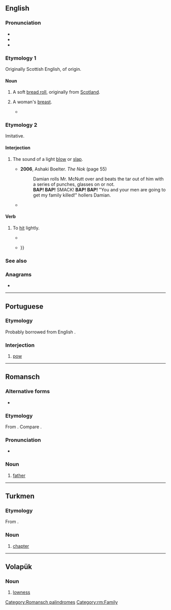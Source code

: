 {{also|bắp|BAP}}
==English==

===Pronunciation===
* {{IPA|en|/bæp/}}
* {{audio|en|En-au-bap.ogg|Audio (AU)}}
* {{rhymes|en|æp|s=1}}

===Etymology 1===
Originally Scottish English, of {{unknown|en|nocap=1}} origin.

====Noun====
{{en-noun}}

# A soft [[bread roll]], originally from [[Scotland]].
#:{{ux|en|burger '''bap'''}}
# {{lb|en|British|slang|mostly|in the plural}} A woman's [[breast]].
#: {{synonyms|en|Thesaurus:breast}}
#* {{quote-book|en|year=2014|author=Kelly Creighton|title=The Bones of It|passage=Mrs Dudley came bouncing back, hand swinging, big stain on her right '''bap''' like she'd been shot or Da had got at her in an alleyway.}}

===Etymology 2===
Imitative.

====Interjection====
{{en-intj}}

# {{lb|en|informal}} The sound of a light [[blow]] or [[slap]].
#* '''2006''', Ashaki Boelter. ''The Nok'' (page 55)
#*: Damian rolls Mr. McNutt over and beats the tar out of him with a series of punches, glasses on or not.<br>'''BAP! BAP!''' SMACK! '''BAP! BAP!''' "You and your men are going to get my family killed!" hollers Damian.
#* {{quote-book|en|year=2014|author=Rose McMills|title=Mountain Girl|passage=Elizabeth continued into the living room and saw Velvet napping on the cool linoleum under the dining room table. She stopped to stroke her silky side and the puppy's tail went '''''bap, bap, bap''''' against the floor in greeting.}}

====Verb====
{{en-verb}}

# {{lb|en|informal|transitive}} To [[hit]] lightly.
#* {{quote-book|en|year=2007|author=Jean Johnson|title=The Wolf: A Novel of the Sons of Destiny|publisher=Penguin|isbn=9781440623431
|passage=“Actually, I like you growling when we&#39;re in our bedchamber. It, um . . . makes me think of all the things we do.” “Oh.” He processed that for a moment, then grinned down at her. “I&#39;ll take that as permission to growl at you all the more, then!” “Wolfer!” She '''bapped''' him again with the back of her fingers.}}
#* {{quote-book|en|year=2016|author=Nathan Birr|title=Shot List - The Douglas Files: Book Four|isbn=9780996769174|page=385
|passage=She lightly '''bapped''' him on the head, then continued {{...}}}}

===See also===
{{col3|en|boom bap|ma bap|ogok-bap}}

===Anagrams===
* {{anagrams|en|a=abp|ABP|APB|Abp.|BPA|PAB|PBA|abp.}}

----

==Portuguese==

===Etymology===
Probably borrowed from English {{m|en|bap}}.

===Interjection===
{{pt-interj}}

# {{lb|pt|onomatopoeia}} [[pow]] {{gloss|A violent impact, like a punch}}

----

==Romansch==

===Alternative forms===
* {{qualifier|Rumantsch Grischun|Sursilvan|Sutsilvan|Surmiran}} {{l|rm|bab}}

===Etymology===
From {{inh|rm|LL.|*babbus}}. Compare {{cog|sc|babbu}}.

===Pronunciation===
* {{IPA|rm|[baːp]}}

===Noun===
{{rm-noun|m}}

# {{lb|rm|Puter|Vallader}} [[father]]

[[Category:Romansch palindromes]]
[[Category:rm:Family]]

----

==Turkmen==

===Etymology===
From {{der|tk|ar|بَاب}}.

===Noun===
{{tk-noun}}

# [[chapter]]

----

==Volapük==

===Noun===
{{head|vo|noun}}

# [[lowness]]